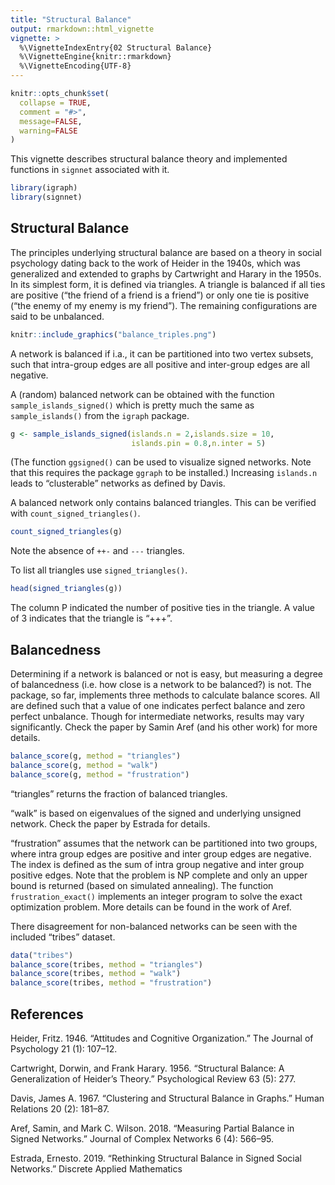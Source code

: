 ```yaml
---
title: "Structural Balance"
output: rmarkdown::html_vignette
vignette: >
  %\VignetteIndexEntry{02 Structural Balance}
  %\VignetteEngine{knitr::rmarkdown}
  %\VignetteEncoding{UTF-8}
---
```


```r
knitr::opts_chunk$set(
  collapse = TRUE,
  comment = "#>",
  message=FALSE,
  warning=FALSE
)
```

This vignette describes structural balance theory and implemented functions in `signnet` associated with it.

```r
library(igraph)
library(signnet)
```


## Structural Balance 

The principles underlying structural balance are based on a theory in social psychology dating back to the work of Heider in the 1940s, which was generalized and extended to graphs by Cartwright and Harary in the 1950s. In its simplest form, it is defined via triangles. 
A triangle is balanced if all ties are positive (“the friend of a friend is a friend”) or only one tie is positive (“the enemy of my enemy is my friend”). The remaining configurations are said to be unbalanced.

```r
knitr::include_graphics("balance_triples.png")
```

A network is balanced if i.a., it can be partitioned into two vertex subsets, such that intra-group edges are all positive and inter-group edges are all negative. 

A (random) balanced network can be obtained with the function `sample_islands_signed()` which is pretty much the
same as `sample_islands()` from the `igraph` package. 

```r
g <- sample_islands_signed(islands.n = 2,islands.size = 10,
                           islands.pin = 0.8,n.inter = 5)
```
(The function `ggsigned()` can be used to visualize signed networks. Note that this requires the package `ggraph` to be installed.)
Increasing `islands.n` leads to "clusterable" networks as defined by Davis.

A balanced network only contains balanced triangles. This can be verified with `count_signed_triangles()`.
```r
count_signed_triangles(g)
```
Note the absence of `++-` and `---` triangles.

To list all triangles use `signed_triangles()`.
```r
head(signed_triangles(g))
```
The column P indicated the number of positive ties in the triangle. A value of 3 indicates that the triangle is "+++".



## Balancedness
Determining if a network is balanced or not is easy, but measuring a degree of balancedness (i.e. how close is a network to be balanced?) is not. The package, so far, implements three methods to calculate balance scores. All are defined such that a value of one indicates perfect balance and zero perfect unbalance. Though for intermediate networks, results may vary significantly. Check the paper by Samin Aref (and his other work) for more details.

```r
balance_score(g, method = "triangles")
balance_score(g, method = "walk")
balance_score(g, method = "frustration")
```

"triangles" returns the fraction of balanced triangles.  

"walk" is based on eigenvalues of the signed and underlying unsigned network. Check the paper by Estrada for details.  

"frustration" assumes that the network can be partitioned into two groups, where intra group edges are positive and inter group edges are negative. The index is defined as the sum of intra group negative and inter group positive edges. Note that the problem is NP complete and only an upper bound is returned (based on simulated annealing). The function `frustration_exact()` implements an integer program to solve the exact optimization problem. More details can be found in the work of Aref.

There disagreement for non-balanced networks can be seen with the included "tribes" dataset.
```r
data("tribes")
balance_score(tribes, method = "triangles")
balance_score(tribes, method = "walk")
balance_score(tribes, method = "frustration")
```


## References

Heider, Fritz. 1946. "Attitudes and Cognitive Organization." The Journal of Psychology 21 (1): 107–12. 

Cartwright, Dorwin, and Frank Harary. 1956. "Structural Balance: A Generalization of Heider’s Theory." Psychological Review 63 (5): 277.

Davis, James A. 1967. "Clustering and Structural Balance in Graphs." Human Relations 20 (2): 181–87. 

Aref, Samin, and Mark C. Wilson. 2018. "Measuring Partial Balance in Signed Networks." Journal of Complex Networks 6 (4): 566–95. 

Estrada, Ernesto. 2019. "Rethinking Structural Balance in Signed Social Networks." Discrete Applied Mathematics
